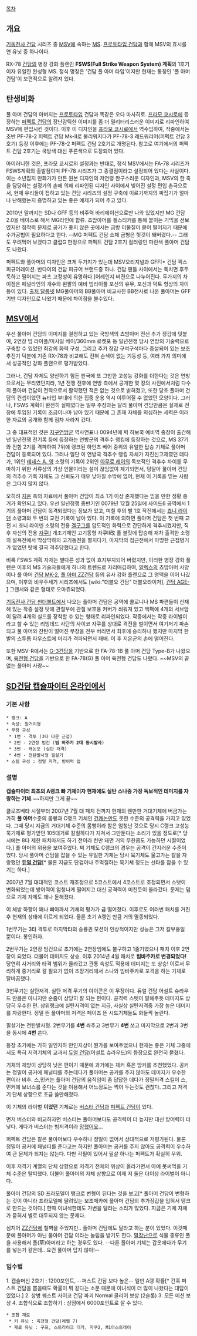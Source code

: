 [[목차]]

== 개요 ==
[[기동전사 건담]] 시리즈 중 [[MSV]]에 속하는 [[MS]]. [[프로토타입 건담]]과 함께 MSV의 효시를 연 유닛 중 하나이다. 

RX-78 [[건담]]의 병장 강화 플랜인 '''FSWS(Full Strike Weapon System) 계획'''의 1호기이자 유일한 완성형 MS. 정식 명칭은 '건담 풀 아머 타입'이지만 현재는 통칭인 '풀 아머 건담'이 보편적으로 알려져 있다.

== 탄생비화 ==
풀 아머 건담의 아버지는 [[프로토타입]] 건담과 똑같은 오다 마사히로. [[프라모 쿄시로]]에 등장하는 [[퍼펙트 건담]]의 장난감틱한 이미지를 좀 더 밀리터리스러운 이미지로 리파인하여 MSV에 편입시킨 것이다. 이후 이 디자인을 [[프라모 쿄시로]]에서 역수입하여, 작중에서는 초반 PF-78-2 퍼펙트 건담 Mk-II로 불리워지다가 PF-78-3 레드워리어(퍼펙트 건담 3호기) 등장 이후에는 PF-78-2 퍼펙트 건담 2호기로 개명된다. 참고로 여기에서의 퍼펙트 건담 2호기는 국방색 대신 푸른색으로 도장되어 있다.

아이러니한 것은, 프라모 쿄시로의 설정과는 반대로, 정식 MSV에서는 FA-78 시리즈가 FSWS계획의 출발점이며 PF-78 시리즈가 그 종결점이라고 설정되어 있다는 사실이다. 이는 소년잡지 만화가가 만든 원본 디자인의 저연령 완구스러운 디자인과, MSV의 한 축을 담당하는 설정가의 손에 의해 리파인된 디자인 사이에서 빚어진 설정 편입 촌극으로서, 현재 우리들이 접하고 있는 건담 시리즈의 설정 구축에 이르기까지의 짜집기가 얼마나 난해했는지 증명하고 있는 좋은 예제가 되어 주고 있다.

2010년 말까지는 SD나 GFF 등의 비주력 바리에이션으로만 나와 있었지만 MG 건담 2.0을 베이스로 해서 MG라인에 합류. 쵸밤아머를 겔스티커를 통해 붙이는 기믹을 선보였지만 접착력 문제로 공기가 좋지 않은 곳에서는 금방 이물질이 묻어 떨어지기 때문에 수가공법이 필요하다고 한다. --MG 퍼펙트 건담 소체 금형은 헛것이 돼버렸다.-- 그래도 우려먹어 보겠다고 클럽G 한정으로 퍼펙트 건담 2호기 컬러링인 파란색 풀아머 건담도 나왔다.

퍼펙트와 풀아머의 디자인은 크게 두가지가 있는데 MSV오리지널과 GFF[* 건담 픽스 피규어레이션. 반다이의 건담 피규어 브랜드중 하나. 건담 팬들 사이에서는 툭치면 후두둑하고 떨어지는 파츠 고정성이 유명하다.]어레인지 버젼으로 나누어진다.
두가지의 차이점은 페널라인의 개수와 왼팔의 예비 빔라이플 포신의 유무, 포신과 덕트 형상의 차이등이 있다.
[http://www.dalong.net/review/sd/b251/p/b251_29.jpg 출처 달롱넷] MG풀아머와 BB풀아머 비교사진 BB전사로 나온 풀아머는 GFF기반 디자인으로 나왔기 때문에 차이점을 볼수있다.

== [[MSV]]에서 ==
우선 풀아머 건담의 이미지를 결정하고 있는 국방색의 쵸밤아머 전신 추가 장갑에 덧붙여, 2연장 빔 라이플/미사일 베이/360mm 로켓포 등 일년전쟁 당시 연방의 기술력으로 구축할 수 있었던 최강의 화력 구성, 그리고 추가 장갑 구석구석마다 증설되어 있는 보조 추진기 덕분에 기존 RX-78과 비교해도 전혀 손색이 없는 기동성 등, 여러 가지 의미에서 성공적인 강화 플랜으로 평가받았다.

그러나, 건담 자체도 양산하기 힘든 판국에 또 그만한 고성능 강화를 더한다는 것은 연방으로서는 무리였던지라, 1년 전쟁 전후에 연방 측에서 공개한 몇 장의 사진에서처럼 다수의 풀아머 건담이 전력으로서 활약했던 적은 없는 것으로 밝혀졌고, 또한 당초 풀아머 건담의 컨셉이었던 뉴타입 부대에 의한 집중 운용 역시 이루어질 수 없었던 모양이다. 그러나, FSWS 계획이 완전히 실패였다는 일부 주장과는 달리 풀아머 건담만큼은 실제로 전장에 투입된 기록이 조금이나마 남아 있기 때문에 그 존재 자체를 의심하는 세력은 이러한 자료의 공개와 함께 점차 사라져 갔다.

그 중 대표적인 것은 [[지구연방군]] 역사연표나 0094년에 빅 하보쿡 예비역 중장이 출간해 낸 일년전쟁 전기록 등에 등장하는 연방군의 격추수 랭킹에 등장하는 것으로, MS 37기와 전함 2기를 격파하여 7위에 랭크된 하인츠 베어 중위의 유일한 탑승 기체로 풀아머 건담이 등록되어 있다. 그러나 일단 이 연방국 격추수 랭킹 자체가 자진신고제였던 데다가, 1위인 [[테네스 A. 영]] 소령의 기록이 2위인 [[아무로 레이]]의 독보적인 격추수 차이를 무마하기 위한 서류상의 가상 인물이라는 설이 끊임없이 제기되면서, 덩달아 풀아머 건담의 격추수 기록 자체도 그 신뢰도가 매우 낮아질 수밖에 없어, 현재 이 기록을 믿는 사람은 그다지 많지 않다.

오히려 [[지온]] 측의 자료에서 풀아머 건담이 최소 1기 이상 존재했다는 믿을 만한 정황 증거가 확인되고 있다. 우선 일년정쟁 종반기인 0079년 12월 25일에 사이드6 공역에서 1기의 풀아머 건담이 목격되었다는 정보가 있고, 며칠 후의 별 1호 작전에서는 [[죠니 라이덴]] 소령과와 두 번의 교전 기록이 남아 있다. 이 기록에 의하면 풀아머 건담은 첫 번째 교전 시 죠니 라이덴 소령의 전용 [[겔구그]]를 압도적인 화력으로 간단하게 격추시켰지만, 직후 자신의 전용 [[자쿠]]II 개조기체인 고기동형 자쿠II改 풀 불릿에 탑승해 재차 출격한 소령의 설욕전에서 막상막하의 고기동전을 펼치다가, 마지막의 접근전에서 마땅한 근접병기가 없었던 탓에 결국 격추당했다고 한다.

비록 FSWS 계획 자체는 별다른 성과 없이 흐지부지되어 버렸지만, 이러한 병장 강화 플랜은 이후의 MS 기술자들에게 하나의 트렌드로 자리매김하여, [[알렉스]]의 쵸밤아머 사양이나 풀 아머 [[건담 MK-2]], [[풀 아머 ZZ건담]] 등의 유사 강화 플랜으로 그 명맥을 이어 나갔으며, 이후의 비우주세기 시리즈에서도 [wiki:"더블오 건담" 더블오라이저], [[건담 AGE-1]] 그랜서와 같은 형태로 오마쥬되었다.

[[기동전사 건담 썬더볼트]]에서 나오는 풀아머 건담은 공역에 콜로니나 MS 파편들이 산재해 있는 작중 설정 탓에 관절부에 관절 보호용 커버가 씌워져 있고 백팩에 4개의 서브암이 달려 4개의 실드를 장착할 수 있는 형태로 리파인되었다. 작중에서는 작중 라이벌이라고 할 수 있는 리빙데드 사단의 사이코 자쿠를 상대로 격전을 벌이면서 여기저기 파손되고 풀 아머와 잔탄이 떨어진 무장을 전부 버리면서 최후에 승리하나 했지만 마지막 한발의 스투름 파우스트에 머리가 격파되면서 패배. 이 후 지온군의 손에 떨어진다.

또한 MSV-R에서는 [[G-3건담]]을 기반으로 한 FA-78-1B 풀 아머 건담 Type-B가 나왔으며, [[육전형 건담]]을 기반으로 한 FA-78(G) 풀 아머 육전형 건담도 나왔다. ~~MSV의 끝없는 풀아머 사랑~~


== [[SD건담 캡슐파이터 온라인]]에서 ==
=== 기본 사항 ===
 * 랭크: A
 * 속성: 원거리형
 * 무장 구성 
  * 1번 - 격투 (3타 다운 근접)
  * 2번 - 2연장 빔건 ('''빔 바주카 2대 동시발사''')
  * 3번 - 캐논포 (실탄 저격)
  * 4번 - 전탄발사형 필살기
 * 스킬 구성 : 정밀 저격, 방어력 업
=== 설명 ===
'''캡슐파이터 최초의 A랭크 빠 기체이자 현재에도 실탄 스나중 가장 독보적인 데미지를 자랑하는 기체.'''~~하지만 그게 끝~~

클로즈베타 시절부터 2007년 7월 대 패치 전까지 현재의 웬만한 거대기체에 버금가는 가히 '''풀 아머'''수준의 몸빵과 C랭크 기체인 [[건캐논]]만도 못한 수준의 공격력을 가지고 있었다.
그때 당시 지금의 거대기체 수준의 몸빵이라 함은 엄청난 것으로 당시 C랭크 고성능 묵기체로 평가받던 105대거로 칼질하다가 지쳐서 그만둔다는 소리가 있을 정도로[* 당시에는 8타 제한 패치마저도 하기 전이라 컨만 돼면 거의 무한콤도 가능하던 시절이었다.] 풀 아머의 위용을 보여주었다.
찌 기체도 C랭크의 경우는 공격이 간지러운 수준이었다. 당시 풀아머 건담을 잡을 수 있는 유일한 기체는 당시 묵기체도 울고가는 칼을 자랑했던 '''[[듀얼 건담]]'''[* 물론 지금도 단검이나 주먹질하는 묵기체 정도는 선타를 잡을 수 있기는 하다.]

2007년 7월 대대적인 코스트 재조정으로 5코스트에서 4코스트로 조정되면서 스탯이 변화되었는데 방어력이 엄청나게 떨어지고 대신 공격력이 미친듯이 올라갔다. 문제는 덤으로 기체 자체도 꽤나 둔해졌다.

이 체방 하향이 꽤나 뼈아파서 기체의 평가가 급 떨어졌다.
이후로도 여러번 패치를 거친 후 현재의 상태에 이르게 되었다. 물론 초기 A랭인 만큼 거의 멸종되었다.

1번무기는 3타 격투로 마지막타의 승룡권 모션이 인상적이지만 성능은 그저 칼부용일 뿐이다. 봉인하자.

2번무기는 2연장 빔건으로 초기에는 2연장임에도 불구하고 1줄기였으나 패치 이후 2연장이 되었다. 더불어 데미지도 상승.
이후 2014년 4월 패치로 '''빔바주카로 변경되었다!''' 당연히 사거리와 타격 범위가 올라갔고 관통 속성도 적용에 데미지는 또 상승! 이로서 무리하게 중거리로 갈 필요가 없이 초장거리에서 스나와 빔바주카로 포격을 하는 기체로 탈바꿈했다.

3번무기는 실탄저격. 실탄 저격 무기의 아이콘은 이 무장이다. 듀얼 건담 어설트 슈라우드 만큼은 아니지만 순줌이 상당히 잘 되는 편이다. 공격력 스텟이 말해주듯 데미지도 상당히 우수한 편. 상위랭크에 실탄저격이 없는 지금, 사실상 실탄저격중 가장 높은 데미지를 자랑한다. 정밀 뜬 풀아머의 저격은 페이즈 뜬 시드기체들도 화들짝 놀란다.

필살기는 전탄발사형. 2번무기를 '''4번''' 쏴주고 3번무기 '''4번''' 쏘고 마지막으로 2번과 3번을 동시에 '''4번''' 쏜다.

등장 초기에는 가히 일인지하 만인지상이 뭔가를 보여주었으나 현재는 좋은 기체 그중에서도 특히 저격기체의 교과서 [[듀얼 건담]](어설트 슈라우드)의 등장으로 완전히 묻혔다.

기체의 체방이 상당히 낮은 편이기 때문에 과거에는 체커 혹은 방커를 추천했었다.
공커는 정밀이 공커에 패널티를 주는데다가 풀아머는 공커를 주지 않아도 데미지가 우수한 편이라 비추.
스,민커는 풀아머 건담의 움직임이 좀 답답한 데다가 정밀저격 스킬이 스,민커에 보너스를 준다는 것을 이용해서 어느정도는 찍어 두는것도 괜찮다. 그리고 저격기 단체 상향으로 조금 쓸만해졌다.

이 기체의 라이벌 '''이었던''' 기체로는 [[버스터 건담]]과 [[퍼펙트 건담]]이 있다.

먼저 버스터와 비교하자면 버스터는 풀아머보다도 공격력이 더 높지만 대신 방어력이 더 낮다. 게다가 버스터는 빔저격이라 [[망했어요]]...

퍼펙트 건담은 칼은 풀아머보다 우수하나 정밀이 없어서 상대적으로 저평가된다. 물론 정밀이 공커에 패널티를 준다고는 하지만 풀아머는 공커를 주지 않아도 공격력이 우수하여 큰 문제가 되지는 않는다. 다만 각필이 있어서 필살 하나는 퍼펙트가 확실히 우위.

이후 저격기 계열의 단체 상향으로 저격기 전체의 위상이 올라가면서 아예 못써먹을 기체 수준은 탈피했다. 더불어 풀아머의 자체 상향으로 이제 저 둘은 더이상 라이벌이 아니다.

풀아머 건담의 SD 프라모델이 탱크로 변형이 된다는 것을 보고[* 풀아머 건담이 변형하는 것이 아니라 프라모델에 딸려있는 보조메카에 풀아머 건담의 추가장갑을 입혀서 탱크로 만드는 것이다.] 한때 이녀석한테도 가변을 달라는 소리가 많았다. 지금은 기체 자체가 묻혀서 별로 대두되지 않는 문제다.

심지어 [[ZZ건담]]에 철벽을 주었지만.. 풀아머 건담에도 달라고 하는 분이 있었다. 이것때문에 풀아머가 아닌 물아머 건담 이라는 놀림을 받기도 한다. [[말장난]]으로 식물 종류인 풀을 사용해서 풀(草)아머라고 하는 경우도 있다. --다른 풀아머 기체는 갑옷에다가 무기를 넣는거 같은데.. 요건 풀아머 답지 않아!--
=== 입수법 ===
1. 캡슐머신 2호기 : 1200포인트, --퍼스트 건담 보다 높은-- 일반 A랭 확률[* 간혹 퍼스트 건담을 뽑을때도 확률이 뭐 같다는 소문 때문에 이녀석이 더 많이 나왔다는 대답이 있었다.]
2. 상병 퀘스트 사이코 건담 파괴 Normal 클리어 보상 (2슬롯)
3. 모든 미션 보상
4. 조합식으로 조합하기 : 상점에서 6000포인트로 살 수 있다.
 * 조합 재료
  * 키 유닛 : 육전형 건담(레벨 7)
  * 재료 유닛 : 구프, 스트라이크 대거, 자쿠2, M1아스트레이
